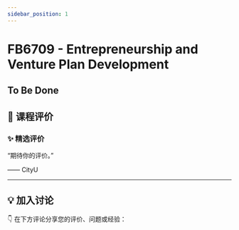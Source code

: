 ```yaml
---
sidebar_position: 1
---
```



# FB6709 - Entrepreneurship and Venture Plan Development

## To Be Done

## **💬 课程评价**

### ✨ **精选评价**
<div className={commentStyles.commentBox}>
    <p className={commentStyles.commentText}>
        “期待你的评价。”
    </p>
    <p className={commentStyles.commentAuthor}>—— CityU</p>
</div>

---

## **💡 加入讨论**

👇 在下方评论分享您的评价、问题或经验：
<Utterances />
